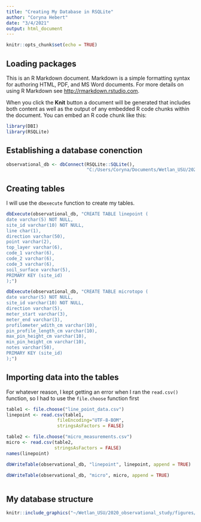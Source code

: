 ```yaml
---
title: "Creating My Database in RSQLite"
author: "Coryna Hebert"
date: "3/4/2021"
output: html_document
---
```


```r
knitr::opts_chunk$set(echo = TRUE)
```

## Loading packages

This is an R Markdown document. Markdown is a simple formatting syntax for authoring HTML, PDF, and MS Word documents. For more details on using R Markdown see <http://rmarkdown.rstudio.com>.

When you click the **Knit** button a document will be generated that includes both content as well as the output of any embedded R code chunks within the document. You can embed an R code chunk like this:

```r
library(DBI)
library(RSQLite)
```

## Establishing a database conenction


```r
observational_db <- dbConnect(RSQLite::SQLite(),
                              "C:/Users/Coryna/Documents/Wetlan_USU/2020_observational_study/data/observational.db")
```


## Creating tables 

I will use the `dbexecute` function to create my tables. 

```r
dbExecute(observational_db, "CREATE TABLE linepoint (
date varchar(5) NOT NULL,
site_id varchar(10) NOT NULL,
line char(1),
direction varchar(50),
point varchar(2), 
top_layer varchar(6), 
code_1 varchar(6), 
code_2 varchar(6), 
code_3 varchar(6), 
soil_surface varchar(5), 
PRIMARY KEY (site_id)
);")

dbExecute(observational_db, "CREATE TABLE microtopo (
date varchar(5) NOT NULL,
site_id varchar(10) NOT NULL,
direction varchar(5),
meter_start varchar(3), 
meter_end varchar(3), 
profilometer_wdith_cm varchar(10), 
pin_profile_length_cm varchar(10), 
max_pin_height_cm varchar(10), 
min_pin_height_cm varchar(10), 
notes varchar(50),
PRIMARY KEY (site_id)
);")


```

## Importing data into the tables 

For whatever reason, I kept getting an error when I ran the `read.csv()` function, 
so I had to use the `file.choose` function first 

```r

table1 <- file.choose("line_point_data.csv")
linepoint <- read.csv(table1,
                   fileEncoding="UTF-8-BOM",
                   stringsAsFactors = FALSE) 

table2 <- file.choose("micro_measurements.csv")
micro <- read.csv(table2, 
                  stringsAsFactors = FALSE)
names(linepoint)

dbWriteTable(observational_db, "linepoint", linepoint, append = TRUE)

dbWriteTable(observational_db, "micro", micro, append = TRUE)



```

## My database structure 

```r
knitr::include_graphics("~/Wetlan_USU/2020_observational_study/figures/database_structure.jpg")
```

